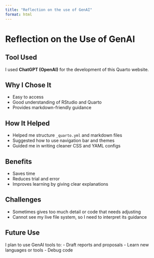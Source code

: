 ```yaml
---
title: "Reflection on the use of GenAI"
format: html
---
```


# Reflection on the Use of GenAI

## Tool Used
I used **ChatGPT (OpenAI)** for the development of this Quarto website.

## Why I Chose It
- Easy to access
- Good understanding of RStudio and Quarto
- Provides markdown-friendly guidance

## How It Helped
- Helped me structure `_quarto.yml` and markdown files
- Suggested how to use navigation bar and themes
- Guided me in writing cleaner CSS and YAML configs

## Benefits
- Saves time
- Reduces trial and error
- Improves learning by giving clear explanations

## Challenges
- Sometimes gives too much detail or code that needs adjusting
- Cannot see my live file system, so I need to interpret its guidance

## Future Use
I plan to use GenAI tools to:
- Draft reports and proposals
- Learn new languages or tools
- Debug code



